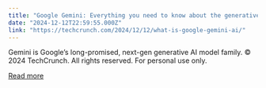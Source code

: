 ```yaml
---
title: "Google Gemini: Everything you need to know about the generative AI models"
date: "2024-12-12T22:59:55.000Z"
link: "https://techcrunch.com/2024/12/12/what-is-google-gemini-ai/"
---
```


Gemini is Google’s long-promised, next-gen generative AI model family.
© 2024 TechCrunch. All rights reserved. For personal use only.


[Read more](https://techcrunch.com/2024/12/12/what-is-google-gemini-ai/)
